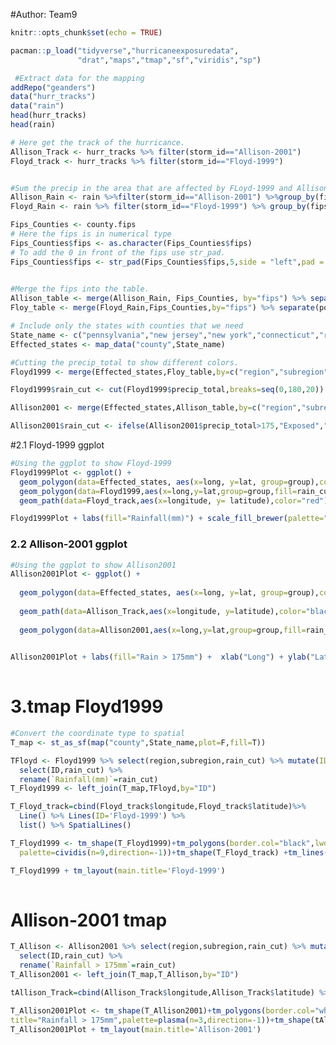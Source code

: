 #Author: Team9



```r
knitr::opts_chunk$set(echo = TRUE)

pacman::p_load("tidyverse","hurricaneexposuredata",
               "drat","maps","tmap","sf","viridis","sp")

```


```r
 #Extract data for the mapping
addRepo("geanders")
data("hurr_tracks")
data("rain")
head(hurr_tracks)
head(rain)
```



```r
# Here get the track of the hurricance.
Allison_Track <- hurr_tracks %>% filter(storm_id=="Allison-2001")
Floyd_track <- hurr_tracks %>% filter(storm_id=="Floyd-1999")


#Sum the precip in the area that are affected by FLoyd-1999 and Allison-2001
Allison_Rain <- rain %>%filter(storm_id=="Allison-2001") %>%group_by(fips,storm_id) %>%summarise(precip_total=sum(precip))
Floyd_Rain <- rain %>% filter(storm_id=="Floyd-1999") %>% group_by(fips,storm_id) %>%summarise(precip_total=sum(precip))
```

```r

Fips_Counties <- county.fips
# Here the fips is in numerical type
Fips_Counties$fips <- as.character(Fips_Counties$fips)
# To add the 0 in front of the fips use str_pad.
Fips_Counties$fips <- str_pad(Fips_Counties$fips,5,side = "left",pad = "0")
 
```


```r
#Merge the fips into the table.
Allison_table <- merge(Allison_Rain, Fips_Counties, by="fips") %>% separate(polyname,into=c("region","subregion"),sep=",")
Floy_table <- merge(Floyd_Rain,Fips_Counties,by="fips") %>% separate(polyname, into= c("region","subregion"),sep= ",")
```




```r
# Include only the states with counties that we need
State_name <- c("pennsylvania","new jersey","new york","connecticut","rhode island","massachusetts","vermont","new hampshire","maine","texas","oklahoma","kansas","louisiana","arkansas","missouri","iowa","wisconsin","michigan","illinois","indiana","ohio","kentucky","tennessee","alabama","mississippi","florida","georgia","south carolina","north carolina","virginia","west virginia","maryland","delaware")
Effected_states <- map_data("county",State_name)

#Cutting the precip_total to show different colors.
Floyd1999 <- merge(Effected_states,Floy_table,by=c("region","subregion"))

Floyd1999$rain_cut <- cut(Floyd1999$precip_total,breaks=seq(0,180,20))

Allison2001 <- merge(Effected_states,Allison_table,by=c("region","subregion"))

Allison2001$rain_cut <- ifelse(Allison2001$precip_total>175,"Exposed","Unexposed")
```

#2.1 Floyd-1999 ggplot

```r
#Using the ggplot to show Floyd-1999
Floyd1999Plot <- ggplot() + 
  geom_polygon(data=Effected_states, aes(x=long, y=lat, group=group),colour="white",fill="gray") + 
  geom_polygon(data=Floyd1999,aes(x=long,y=lat,group=group,fill=rain_cut))+
  geom_path(data=Floyd_track,aes(x=longitude, y= latitude),color="red")
```

```r
Floyd1999Plot + labs(fill="Rainfall(mm)") + scale_fill_brewer(palette="Blues") +ggtitle("Floyd-1999") 
```

### 2.2 Allison-2001 ggplot

```r

#Using the ggplot to show Allison2001
Allison2001Plot <- ggplot() + 
  
  geom_polygon(data=Effected_states, aes(x=long, y=lat, group=group),colour="white",fill="gray") + 
  
  geom_path(data=Allison_Track,aes(x=longitude, y=latitude),color="black")+
  
  geom_polygon(data=Allison2001,aes(x=long,y=lat,group=group,fill=rain_cut))+scale_fill_manual(values = c("black", "pink"))
  
```

```r
Allison2001Plot + labs(fill="Rain > 175mm") +  xlab("Long") + ylab("Lat") +ggtitle("Allison-2001")
  
```

# 3.tmap Floyd1999

```r
#Convert the coordinate type to spatial
T_map <- st_as_sf(map("county",State_name,plot=F,fill=T))

TFloyd <- Floyd1999 %>% select(region,subregion,rain_cut) %>% mutate(ID=str_c(region,subregion,sep = ",")) %>%    
  select(ID,rain_cut) %>% 
  rename(`Rainfall(mm)`=rain_cut)
T_Floyd1999 <- left_join(T_map,TFloyd,by="ID")

T_Floyd_track=cbind(Floyd_track$longitude,Floyd_track$latitude)%>%
  Line() %>% Lines(ID='Floyd-1999') %>%
  list() %>% SpatialLines()

```

```r

T_Floyd1999 <- tm_shape(T_Floyd1999)+tm_polygons(border.col="black",lwd=0.1,col='Rainfall(mm)',style="cont",title="Rainfall(mm)",
  palette=cividis(n=9,direction=-1))+tm_shape(T_Floyd_track) +tm_lines(col='red')

T_Floyd1999 + tm_layout(main.title='Floyd-1999')
           
```

# Allison-2001 tmap

```r

T_Allison <- Allison2001 %>% select(region,subregion,rain_cut) %>% mutate(ID=str_c(region,subregion,sep = ",")) %>% 
  select(ID,rain_cut) %>% 
  rename(`Rainfall > 175mm`=rain_cut)
T_Allison2001 <- left_join(T_map,T_Allison,by="ID")

tAllison_Track=cbind(Allison_Track$longitude,Allison_Track$latitude) %>%Line() %>% Lines(ID='Floyd-1999') %>%list() %>% SpatialLines()
```


```r
T_Allison2001Plot <- tm_shape(T_Allison2001)+tm_polygons(border.col="white",lwd=0.1,col='Rainfall > 175mm',style="cont",
title="Rainfall > 175mm",palette=plasma(n=3,direction=-1))+tm_shape(tAllison_Track) +tm_lines(col='green')
T_Allison2001Plot + tm_layout(main.title='Allison-2001')
           


```
